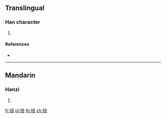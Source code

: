 ==Translingual==

===Han character===
{{Han char|rn=93|rad=牛|as=08|sn=12|four=|canj=HQYTR}}

# {{defn|Han|sort=牛08}}

====References====
* {{Han ref|kx=0702.040|dkj=20052|dj=1115.100|hdz=31814.110|uh=7283|ud=29315}}

----

==Mandarin==

===Hanzi===
{{cmn-hanzi|pin=[[pǒu]] ([[pou3]])|wg=p'ou<sup>3</sup>}}

# {{defn|lang=cmn|sort=牛08}}

[[fr:犃]]
[[pl:犃]]
[[th:犃]]
[[zh:犃]]